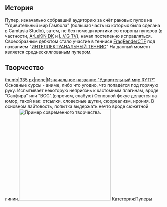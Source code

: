 {{Инфобокс для пуперов
|title2=Jespin
|другие_ники=
|image3=[[Файл:A-AiVRTPbBk.jpg|left]]
|сферы_творчества= RYTP, контент для разных групп ВК
|год_начала=27 июл. 2014 г.
|image4=[[Файл:0qzSAQbtu30.jpg|left]]
|имя_фамилия=Илья Камалов
|дата_рождения=20 марта 2000 г.
|место_проживания=Ульяновск
|ссылки=
*[https://www.youtube.com/c/Jespin YouTube]
*[https://www.youtube.com/channel/UCDEmzpcl8JtqicpM-Rrf8VA Альт]
*[https://vk.com/ilya_senpai Страница ВК]
*[https://vk.com/jespinofficial Группа ВК]
*[http://youchew.net/forum/index.php?/profile/20173-jespin/ YouChew]
}}

== История ==
Пупер, изначально собравший аудиторию за счёт раковых пупов на "Удивительный мир Гамбола" (большая часть из которых была сделана в Camtasia Studio), затем, не без помощи критики со стороны пуперов (в частности, [[ArLeKiN DK]] и [[L.V.G TV]]), начал постепенно исправляться. Своеобразным дебютом стало участие в теннисе [[FragRenderCTF]] под названием "[https://www.youtube.com/watch?v=mJPT_hhx2Vg ИНТЕЛЛЕКТУАНАЛЬНЫЙ ТЕННИС]" На данный момент является среднескиллованым пупером.

== Творчество ==
[[Файл:Shit 1|thumb|335 px|none|Изначальное название "Удивительный мир RYTP"]] Основные сурсы - аниме, либо что угодно, что попадётся под горячую руку. Испытывает некоторую неприязнь к кастомным плагинам, вроде "Сапфира" или "BCC".(впрочем, слабую)
Основной фокус делается на юмор, такой как: отсылки, словесные шутки, сюрреализм, ирония. В основном лайтовость, попытка выдержать нечто вроде сюжетной линии.[[File:Японские водятлы - Anime RYTP|left|thumb|293x293px|Пример современного творчества.]]
[[Категория:Пуперы]]